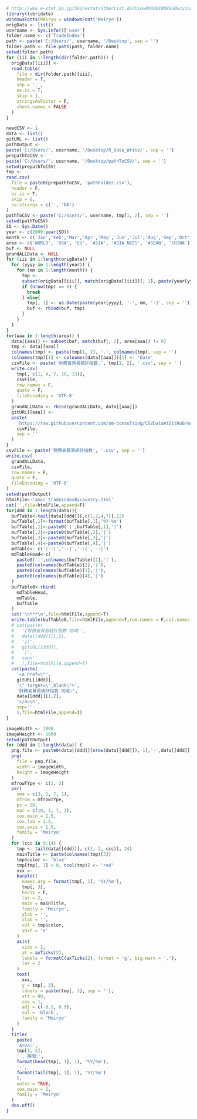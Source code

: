 ```r
# http://www.e-stat.go.jp/SG1/estat/OtherList.do?bid=000001008860&cycode=1
library(lubridate)
windowsFonts(Meiryo = windowsFont('Meiryo'))
origData <- list()
username <- Sys.info()['user']
folder.name <- c('TradeIndex')
path <- paste('C:/Users/', username, '/Desktop', sep = '')
folder.path <- file.path(path, folder.name)
setwd(folder.path)
for (iii in 1:length(dir(folder.path))) {
  origData[[iii]] <-
  read.table(
    file = dir(folder.path)[iii],
    header = T,
    sep = ',',
    as.is = T,
    skip = 1,
    stringsAsFactor = F,
    check.names = FALSE
  )
}
```

```r
needCSV <- 1
data <- list()
gitURL <- list()
pathOutput <-
paste('C:/Users/', username, '/Desktop/R_Data_Write/', sep = '')
prepathToCSV <-
paste('C:/Users/', username, '/Desktop/pathToCSV/', sep = '')
setwd(prepathToCSV)
tmp <-
read.csv(
  file = paste0(prepathToCSV, 'pathFolder.csv'),
  header = F,
  as.is = T,
  skip = 0,
  na.strings = c('', 'NA')
)
pathToCSV <- paste('C:/Users/', username, tmp[1, 2], sep = '')
setwd(pathToCSV)
SD <- Sys.Date()
year <- c(2009:year(SD))
month <- c('Jan','Feb','Mar','Apr','May','Jun','Jul','Aug','Sep','Oct','Nov','Dec')
area <- c('WORLD', 'USA', 'EU', 'ASIA', 'ASIA NIES', 'ASEAN', 'CHINA')
buf <- NULL
grandALLData <- NULL
for (iii in 1:length(origData)) {
  for (yyyy in 1:length(year)) {
    for (mm in 1:length(month)) {
      tmp <-
      subset(origData[[iii]], match(origData[[iii]][, 1], paste(year[yyyy], ' ', month[mm], '.', sep ='')) != 0)
      if (nrow(tmp) == 0) {
        break
      } else{
        tmp[, 1] <- as.Date(paste(year[yyyy], '-', mm, '-1', sep = ''))
        buf <- rbind(buf, tmp)
      }
    }
  }
}
for(aaa in 1:length(area)) {
  data[[aaa]] <- subset(buf, match(buf[, 2], area[aaa]) != 0)
  tmp <- data[[aaa]]
  colnames(tmp) <- paste(tmp[1, 2], '.', colnames(tmp), sep = '')
  colnames(tmp)[1] <- colnames(data[[aaa]])[1] <- 'Date'
  csvFile <- paste('財務省貿易統計指数.', tmp[1, 2], '.csv', sep = '')
  write.csv(
    tmp[, c(1, 4, 7, 10, 13)],
    csvFile,
    row.names = F,
    quote = F,
    fileEncoding = 'UTF-8'
  )
  grandALLData <- rbind(grandALLData, data[[aaa]])
  gitURL[[aaa]] <-
  paste(
    'https://raw.githubusercontent.com/am-consulting/CSVDataAtGitHub/master/',
    csvFile,
    sep = ''
  )
}
csvFile <- paste('財務省貿易統計指数', '.csv', sep = '')
write.csv(
  grandALLData,
  csvFile,
  row.names = F,
  quote = F,
  fileEncoding = 'UTF-8'
)
setwd(pathOutput)
htmlFile<-'amcc_tradeindexBycountry.html'
cat('',file=htmlFile,append=F)
for(ddd in 1:length(data)){
  bufTable<-tail(data[[ddd]][,c(1,2,4,7)],12)
  bufTable[,1]<-format(bufTable[,1],'%Y-%m')
  bufTable[,1]<-paste0('|',bufTable[,1],'|')
  bufTable[,2]<-paste0(bufTable[,2],'|')
  bufTable[,3]<-paste0(bufTable[,3],'|')
  bufTable[,4]<-paste0(bufTable[,4],'|')
  mdTable<- c('|-:|','-:|','-:|','-:|')
  mdTableHead<-c(
    paste0('|',colnames(bufTable)[1],'|'),   
    paste0(colnames(bufTable)[2],'|'),   
    paste0(colnames(bufTable)[3],'|'),   
    paste0(colnames(bufTable)[4],'|')   
  )  
  bufTable0<-rbind(
    mdTableHead,   
    mdTable,
    bufTable
  )
  cat('\n***\n',file=htmlFile,append=T)
  write.table(bufTable0,file=htmlFile,append=T,row.names = F,col.names = F ,quote = F)
  # cat(paste(
  #   '[財務省貿易統計指数 地域:',
  #   data[[ddd]][1,2],
  #   '](',
  #   gitURL[[ddd]],
  #   ')',
  #   sep=''
  #   ),file=htmlFile,append=T)
  cat(paste(
    '<a href=\"',
    gitURL[[ddd]],
    '\" target=\"_blank\">',
    '財務省貿易統計指数 地域:',
    data[[ddd]][1,2],
    '</a>\n',
    sep=''
    ),file=htmlFile,append=T)
}
```

```r
imageWidth <- 1900
imageHeight <- 1000
setwd(pathOutput)
for (ddd in 1:length(data)) {
  png.file <- paste0(data[[ddd]][nrow(data[[ddd]]), 1],'-',data[[ddd]][1, 2], '.png')
  png(
    file = png.file,
    width = imageWidth,
    height = imageHeight
  )
  mfrowTYpe <- c(2, 3)
  par(
    oma = c(3, 1, 7, 1),
    mfrow = mfrowTYpe,
    ps = 20,
    mar = c(10, 3, 7, 3),
    cex.main = 1.5,
    cex.lab = 1.5,
    cex.axis = 1.5,
    family = 'Meiryo'
  )
  for (ccc in 9:14) {
    tmp <- tail(data[[ddd]][, c(1, 2, ccc)], 24)
    mainTitle <- paste(colnames(tmp)[3])
    tmp$color <- 'blue'
    tmp[tmp[, 3] < 0, ncol(tmp)] <- 'red'
    xxx <-
    barplot(
      names.arg = format(tmp[, 1], '%Y/%m'),
      tmp[, 3],
      horiz = F,
      las = 2,
      main = mainTitle,
      family = 'Meiryo',
      ylab = '',
      xlab = '',
      col = tmp$color,
      yaxt = 'n'
    )
    axis(
      side = 2,
      at = axTicks(2),
      labels = formatC(axTicks(2), format = 'g', big.mark = ','),
      las = 2
    )
    text(
      xxx,
      y = tmp[, 3],
      labels = paste(tmp[, 3], sep = ''),
      srt = 90,
      cex = 1,
      adj = c(-0.1, 0.5),
      col = 'black',
      family = 'Meiryo'
    )
  }
  title(
    paste(
    'Area:',
    tmp[1, 2],
    ' , 期間:',
    format(head(tmp[, 1], 1), '%Y/%m'),
    '-',
    format(tail(tmp[, 1], 1), '%Y/%m')
    ),
    outer = TRUE,
    cex.main = 2,
    family = 'Meiryo'
  )
  dev.off()
}
```